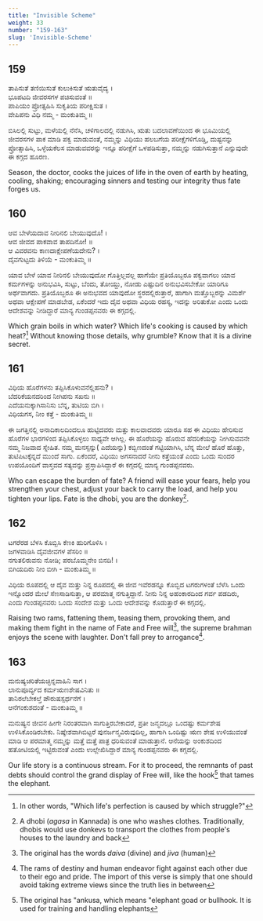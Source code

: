 ```yaml
---
title: "Invisible Scheme"
weight: 33
number: "159-163"
slug: 'Invisible-Scheme'
---
```


## 159
ತಾಪಿಸುತೆ ತಣಿಯಿಸುತೆ ಕುಲುಕಿಸುತೆ ಋತುವೈದ್ಯ ।  
ಭೂಪಟದಿ ಜೀವರಸಗಳ ಪಚಿಸುವಂತೆ ॥  
ಪಾಪಿಯಂ ಪ್ರೋತ್ಸಹಿಸಿ ಸುಕೃತಿಯ ಪರೀಕ್ಷಿಸುತ ।  
ವೇಪಿಪನು ವಿಧಿ ನಮ್ಮ - ಮಂಕುತಿಮ್ಮ ॥

ಬಿಸಿಲಲ್ಲಿ ಸುಟ್ಟು, ಮಳೆಯಲ್ಲಿ ನೆನೆಸಿ, ಚಳಿಗಾಲದಲ್ಲಿ ನಡುಗಿಸಿ, ಋತು ಬದಲಾವಣೆಯಿಂದ ಈ ಭೂಮಿಯಲ್ಲಿ ಜೀವರಸಗಳ ಪಾಕ ಮಾಡಿ ಪಕ್ವ ಮಾಡುವಂತೆ, ನಮ್ಮನ್ನು ವಿಧಿಯು ಹಲಬಗೆಯ ಪರೀಕ್ಷೆಗಳಿಗೊಡ್ಡಿ, ದುಷ್ಟನನ್ನು ಪ್ರೋತ್ಸಾಹಿಸಿ, ಒಳ್ಳೆಯಕೆಲಸ ಮಾಡುವವರನ್ನು ಇನ್ನೂ ಪರೀಕ್ಷೆಗೆ ಒಳಪಡಿಸುತ್ತಾ, ನಮ್ಮನ್ನು ನಡುಗಿಸುತ್ತಾನೆ ಎನ್ನುವುದೇ ಈ ಕಗ್ಗದ ಹೂರಣ.

Season, the doctor, cooks the juices of life in the oven of earth by heating, cooling, shaking; encouraging sinners and testing our integrity thus fate forges us.

## 160 
ಆವ ಬೇಳೆಯದಾವ ನೀರಿನಲಿ ಬೇಯುವುದೊ! ।  
ಆವ ಜೀವದ ಪಾಕವಾವ ತಾಪದಿನೋ! ॥  
ಆ ವಿವರವನು ಕಾಣದಾಕ್ಷೇಪಣೆಯದೇನು? ।  
ದೈವಗುಟ್ಟದು ತಿಳಿಯೆ - ಮಂಕುತಿಮ್ಮ ॥

ಯಾವ ಬೇಳೆ ಯಾವ ನೀರಿನಲಿ ಬೇಯುವುದೋ ಗೊತ್ತಿಲ್ಲವಲ್ಲ ಹಾಗೆಯೇ ಪ್ರತಿಯೊಬ್ಬರೂ ಪಕ್ವವಾಗಲು ಯಾವ ಕರ್ಮಗಳನ್ನು ಅನುಭವಿಸಿ, ಸುಟ್ಟು, ಬೆಂದು, ತೋಯ್ದು, ನೋಡು ಎಷ್ಟುದಿನ ಅನುಭವಿಸಬೇಕೋ ಯಾರಿಗೂ ಅರ್ಥವಾಗದು. ಪ್ರತಿಯೊಬ್ಬರೂ ಈ ಅನುಭವದ ಯಾವುದೋ ಸ್ಥರದಲ್ಲಿರುತ್ತಾರೆ, ಹಾಗಾಗಿ ಮತ್ತೊಬ್ಬರನ್ನು ವಿಮರ್ಶೆ ಅಥವಾ ಆಕ್ಷೇಪಣೆ ಮಾಡಬೇಡ, ಏಕೆಂದರೆ ಇದು ದೈವ ಅಥವಾ ವಿಧಿಯ ರಹಸ್ಯ, ಇದನ್ನು ಅರಿತುಕೋ ಎಂದು ಒಂದು ಆದೇಶವನ್ನು ನೀಡಿದ್ದಾರೆ ಮಾನ್ಯ ಗುಂಡಪ್ಪನವರು ಈ ಕಗ್ಗದಲ್ಲಿ.

Which grain boils in which water? Which life's cooking is caused by which heat?[^61] Without knowing those details, why grumble? Know that it is a divine secret.

## 161
ವಿಧಿಯ ಹೊರೆಗಳನು ತಪ್ಪಿಸಿಕೊಳುವನೆಲ್ಲಿಹನು? ।  
ಬೆದರಿಕೆಯನದರಿಂದ ನೀಗಿಪನು ಸಖನು ॥  
ಎದೆಯನುಕ್ಕಾಗಿಸಾನಿಸು ಬೆನ್ನ, ತುಟಿಯ ಬಿಗಿ ।  
ವಿಧಿಯಗಸ, ನೀಂ ಕತ್ತೆ - ಮಂಕುತಿಮ್ಮ ॥

ಈ ಜಗತ್ತಿನಲ್ಲಿ ಅನಾದಿಕಾಲದಿಂದಲೂ ಹುಟ್ಟಿದವರು ಮತ್ತು ಕಾಲವಾದವರು ಯಾರೂ ಸಹ ಈ ವಿಧಿಯು ಹೇರಿಸುವ ಹೊರೆಗಳ ಭಾರಗಳಿಂದ ತಪ್ಪಿಸಿಕೊಳ್ಳಲು ಸಾಧ್ಯವೇ ಆಗಿಲ್ಲ. ಈ ಹೊರೆಯನ್ನು ಹೊರುವ ಹೆದರಿಕೆಯನ್ನು ನೀಗಿಸುವವನೇ ನಮ್ಮ ನಿಜವಾದ ಸ್ನೇಹಿತ. ನಮ್ಮ ಮನಸ್ಸನ್ನು( ಎದೆಯನ್ನು) ಕಬ್ಬಿಣದಂತೆ ಗಟ್ಟಿಯಾಗಿಸಿ, ಬೆನ್ನ ಮೇಲೆ ಹೊರೆ ಹೊತ್ತು, ತುಟಿಪಿಟಕ್ಕೆನ್ನದೆ ಮುಂದೆ ಸಾಗು. ಏಕೆಂದರೆ, ವಿಧಿಯು ಅಗಸನಾದರೆ ನೀನು ಕತ್ತೆಯಂತೆ ಎಂದು ಒಂದು ಸುಂದರ ಉಪಯೊಂದಿಗೆ ವಾಸ್ತವದ ಸತ್ಯವನ್ನು ಪ್ರಸ್ತಾಪಿಸಿದ್ದಾರೆ ಈ ಕಗ್ಗದಲ್ಲಿ ಮಾನ್ಯ ಗುಂಡಪ್ಪನವರು.

Who can escape the burden of fate? A friend will ease your fears, help you strengthen your chest, adjust your back to carry the load, and help you tighten your lips. Fate is the dhobi, you are the donkey[^62].

## 162
ಟಗರೆರಡ ಬೆಳಸಿ ಕೊಬ್ಬಿಸಿ ಕೆಣಕಿ ಹುರಿಗೊಳಿಸಿ ।  
ಜಗಳವಾಡಿಸಿ ದೈವಜೀವಗಳ ಪೆಸರಿಂ ॥  
ನಗುತಲಿರುವನು ನೋಡಿ; ಪರಬೊಮ್ಮನೇಂ ಬಿನದಿ! ।  
ಬಿಗಿಯದಿರು ನೀಂ ಬೀಗಿ - ಮಂಕುತಿಮ್ಮ ॥

ವಿಧಿಯ ರೂಪದಲ್ಲಿ ಆ ದೈವ ಮತ್ತು ನಿನ್ನ ರೂಪದಲ್ಲಿ ಈ ಜೀವ ಇವೆರಡನ್ನೂ ಕೊಬ್ಬಿದ ಟಗರುಗಳಂತೆ ಬೆಳೆಸಿ ಒಂದು ಇನ್ನೊಂದರ ಮೇಲೆ ಸೆಣಸಾಡಿಸುತ್ತಾ, ಆ ಪರಮಾತ್ಮ ನಗುತ್ತಿದ್ದಾನೆ. ನೀನು ನಿನ್ನ ಅಹಂಕಾರದಿಂದ ಗರ್ವ ಪಡದಿರು, ಎಂದು ಗುಂಡಪ್ಪನವರು ಒಂದು ಸಂದೇಶ ಮತ್ತು ಒಂದು ಆದೇಶವನ್ನು ಕೊಡುತ್ತಾರೆ ಈ ಕಗ್ಗದಲ್ಲಿ.

Raising two rams, fattening them, teasing them, provoking them, and making them fight in the name of Fate and Free will[^63], the supreme brahman enjoys the scene with laughter. Don't fall prey to arrogance[^64].

## 163
ಮನುಷ್ಯಚರಿತೆಯಚ್ಛಿನ್ನವಾಹಿನಿ ಸಾಗ ।  
ಲಾನುಪೂರ್ವ್ಯದ ಕರ್ಮಋಣಶೇಷವಿನಿತು ॥  
ತಾನಿರಲೆಬೇಕಲ್ತೆ ಪೌರುಷಸ್ಪರ್ಧನೆಗೆ ।  
ಆನೆಗಂಕುಶದಂತೆ - ಮಂಕುತಿಮ್ಮ ॥

ಮನುಷ್ಯನ ಜೀವನ ಹೀಗೇ ನಿರಂತರವಾಗಿ ಸಾಗುತ್ತಿರಬೇಕಾದರೆ, ಪ್ರತೀ ಜನ್ಮದಲ್ಲೂ ಒಂದಷ್ಟು ಕರ್ಮಶೇಷ ಉಳಿಸಿಕೊಂಡಿರಬೇಕು. ನಿಷ್ಶೇಶವಾಗಿಬಿಟ್ಟರೆ ಪುನರ್ಜನ್ಮವಿರುವುದಿಲ್ಲ, ಹಾಗಾಗಿ ಒಂದಿಷ್ಟು ಋಣ ಶೇಷ ಉಳಿಯುವಂತೆ ಮಾಡಿ ಆ ಪರಮಾತ್ಮ ನಮ್ಮನ್ನು ಮತ್ತೆ ಮತ್ತೆ ಪಾತ್ರ ಧರಿಸುವಂತೆ ಮಾಡುತ್ತಾನೆ. ಆನೆಯನ್ನು ಅಂಕುಶದಿಂದ ಹತೋಟಿಯಲ್ಲಿ ಇಟ್ಟಿರುವಂತೆ ಎಂದು ಉಲ್ಲೇಖಿಸಿದ್ದಾರೆ ಮಾನ್ಯ ಗುಂಡಪ್ಪನವರು ಈ ಕಗ್ಗದಲ್ಲಿ.

Our life story is a continuous stream. For it to proceed, the remnants of past debts should control the grand display of Free will, like the hook[^65] that tames the elephant.

[^61]: In other words, "Which life's perfection is caused by which struggle?"
[^62]: A dhobi (*agasa* in Kannada) is one who washes clothes. Traditionally, dhobis would use donkevs to transport the clothes from people's houses to the laundry and back
[^63]: The original has the words *daiva* (divine) and *jiva* (human)
[^64]: The rams of destiny and human endeavor fight against each other due to their ego and pride. The import of this verse is simply that one should avoid taking extreme views since the truth lies in between
[^65]: The original has "ankusa, which means "elephant goad or bullhook. It is used for training and handling elephants